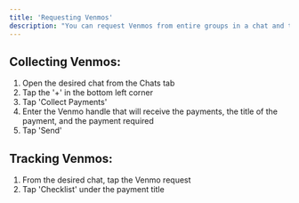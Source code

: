 ```yaml
---
title: 'Requesting Venmos'
description: "You can request Venmos from entire groups in a chat and track who has paid/who hasn't"
---
```


## Collecting Venmos:
1. Open the desired chat from the Chats tab
2. Tap the '+' in the bottom left corner
3. Tap 'Collect Payments'
4. Enter the Venmo handle that will receive the payments, the title of the payment, and the payment required
5. Tap 'Send'

## Tracking Venmos:
1. From the desired chat, tap the Venmo request
2. Tap 'Checklist' under the payment title